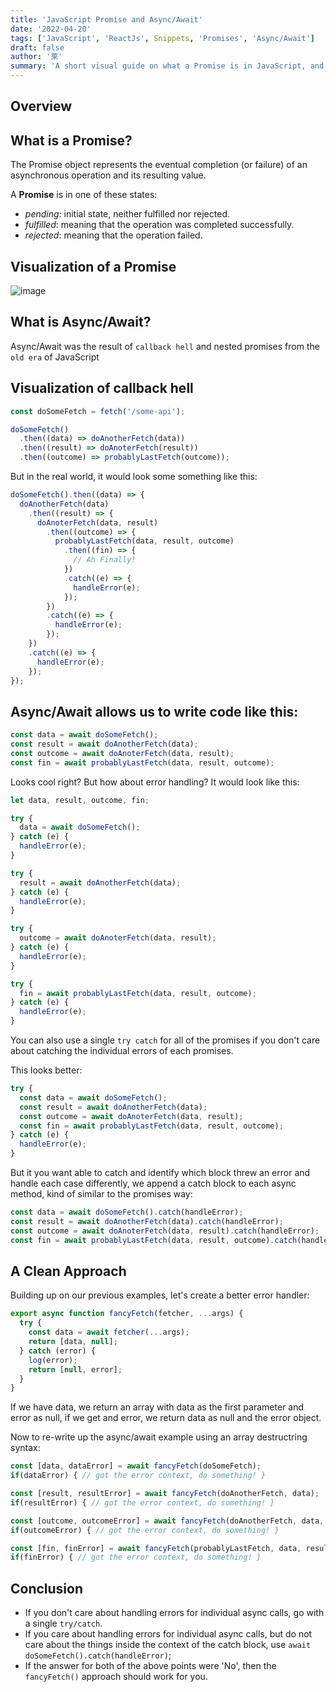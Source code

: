 ```yaml
---
title: 'JavaScript Promise and Async/Await'
date: '2022-04-20'
tags: ['JavaScript', 'ReactJs', Snippets, 'Promises', 'Async/Await']
draft: false
author: '莱'
summary: 'A short visual guide on what a Promise is in JavaScript, and how to avoid call back hell.'
---
```


## Overview

<TOCInline toc={props.toc} exclude="Overview" toHeading={2} />

## What is a Promise?

The Promise object represents the eventual completion (or failure) of an asynchronous operation and its resulting value.

A **Promise** is in one of these states:

- <em>pending</em>: initial state, neither fulfilled nor rejected.
- <em>fulfilled</em>: meaning that the operation was completed successfully.
- <em>rejected</em>: meaning that the operation failed.

## Visualization of a Promise

![image](/static/blog/promises.webp)

## What is Async/Await?

Async/Await was the result of `callback hell` and nested promises from the `old era` of JavaScript

## Visualization of callback hell

```js
const doSomeFetch = fetch('/some-api');

doSomeFetch()
  .then((data) => doAnotherFetch(data))
  .then((result) => doAnoterFetch(result))
  .then((outcome) => probablyLastFetch(outcome));
```

But in the real world, it would look some something like this:

```js
doSomeFetch().then((data) => {
  doAnotherFetch(data)
    .then((result) => {
      doAnoterFetch(data, result)
        .then((outcome) => {
          probablyLastFetch(data, result, outcome)
            .then((fin) => {
              // Ah Finally!
            })
            .catch((e) => {
              handleError(e);
            });
        })
        .catch((e) => {
          handleError(e);
        });
    })
    .catch((e) => {
      handleError(e);
    });
});
```

## Async/Await allows us to write code like this:

```js
const data = await doSomeFetch();
const result = await doAnotherFetch(data);
const outcome = await doAnoterFetch(data, result);
const fin = await probablyLastFetch(data, result, outcome);
```

Looks cool right? But how about error handling?
It would look like this:

```js
let data, result, outcome, fin;

try {
  data = await doSomeFetch();
} catch (e) {
  handleError(e);
}

try {
  result = await doAnotherFetch(data);
} catch (e) {
  handleError(e);
}

try {
  outcome = await doAnoterFetch(data, result);
} catch (e) {
  handleError(e);
}

try {
  fin = await probablyLastFetch(data, result, outcome);
} catch (e) {
  handleError(e);
}
```

You can also use a single `try catch` for all of the promises if you don't care about catching the individual errors of each promises.

This looks better:

```js
try {
  const data = await doSomeFetch();
  const result = await doAnotherFetch(data);
  const outcome = await doAnoterFetch(data, result);
  const fin = await probablyLastFetch(data, result, outcome);
} catch (e) {
  handleError(e);
}
```

But it you want able to catch and identify which block threw an error and handle each case differently, we append a catch block to each async method, kind of similar to the promises way:

```js
const data = await doSomeFetch().catch(handleError);
const result = await doAnotherFetch(data).catch(handleError);
const outcome = await doAnoterFetch(data, result).catch(handleError);
const fin = await probablyLastFetch(data, result, outcome).catch(handleError);
```

## A Clean Approach

Building up on our previous examples, let's create a better error handler:

```js
export async function fancyFetch(fetcher, ...args) {
  try {
    const data = await fetcher(...args);
    return [data, null];
  } catch (error) {
    log(error);
    return [null, error];
  }
}
```

If we have data, we return an array with data as the first parameter and error as null, if we get and error, we return data as null and the error object.

Now to re-write up the async/await example using an array destructring syntax:

```js
const [data, dataError] = await fancyFetch(doSomeFetch);
if(dataError) { // got the error context, do something! }

const [result, resultError] = await fancyFetch(doAnotherFetch, data);
if(resultError) { // got the error context, do something! }

const [outcome, outcomeError] = await fancyFetch(doAnotherFetch, data, result);
if(outcomeError) { // got the error context, do something! }

const [fin, finError] = await fancyFetch(probablyLastFetch, data, result, outcome);
if(finError) { // got the error context, do something! }
```

## Conclusion

- If you don't care about handling errors for individual async calls, go with a single `try/catch`.
- If you care about handling errors for individual async calls, but do not care about the things inside the context of the catch block, use `await doSomeFetch().catch(handleError)`;
- If the answer for both of the above points were 'No', then the `fancyFetch()` approach should work for you.
